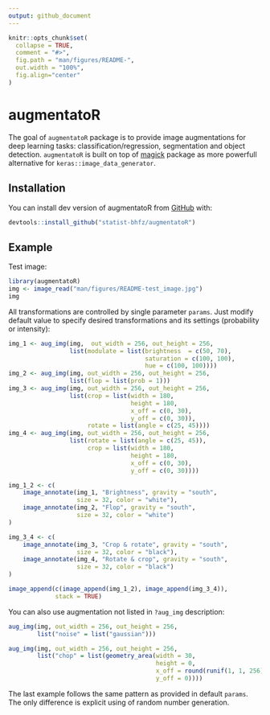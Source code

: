 ```yaml
---
output: github_document
---
```


<!-- README.md is generated from README.Rmd. Please edit that file -->

```r
knitr::opts_chunk$set(
  collapse = TRUE,
  comment = "#>",
  fig.path = "man/figures/README-",
  out.width = "100%",
  fig.align="center"
)
```

# augmentatoR

The goal of `augmentatoR` package is to provide image augmentations for deep learning tasks: classification/regression, segmentation and object detection. `augmentatoR` is built on top of [magick](https://cran.r-project.org/web/packages/magick/) package as more powerfull alternative for `keras::image_data_generator`.

## Installation

You can install dev version of augmentatoR from [GitHub](https://github.com) with:

```r
devtools::install_github("statist-bhfz/augmentatoR")
```

## Example

Test image:

```r
library(augmentatoR)
img <- image_read("man/figures/README-test_image.jpg")
img
```

All transformations are controlled by single parameter `params`. 
Just modify default value to specify desired transformations and its settings (probability or intensity):

```r
img_1 <- aug_img(img,  out_width = 256, out_height = 256, 
                 list(modulate = list(brightness  = c(50, 70), 
                                      saturation = c(100, 100), 
                                      hue = c(100, 100))))  
img_2 <- aug_img(img, out_width = 256, out_height = 256, 
                 list(flop = list(prob = 1)))
img_3 <- aug_img(img, out_width = 256, out_height = 256, 
                 list(crop = list(width = 180, 
                                  height = 180, 
                                  x_off = c(0, 30), 
                                  y_off = c(0, 30)), 
                      rotate = list(angle = c(25, 45))))
img_4 <- aug_img(img, out_width = 256, out_height = 256, 
                 list(rotate = list(angle = c(25, 45)),
                      crop = list(width = 180, 
                                  height = 180, 
                                  x_off = c(0, 30), 
                                  y_off = c(0, 30))))

img_1_2 <- c(
    image_annotate(img_1, "Brightness", gravity = "south", 
                   size = 32, color = "white"),
    image_annotate(img_2, "Flop", gravity = "south", 
                   size = 32, color = "white")
)

img_3_4 <- c(
    image_annotate(img_3, "Crop & rotate", gravity = "south", 
                   size = 32, color = "black"),
    image_annotate(img_4, "Rotate & crop", gravity = "south", 
                   size = 32, color = "black")
)

image_append(c(image_append(img_1_2), image_append(img_3_4)), 
             stack = TRUE)
```

You can also use augmentation not listed in `?aug_img` description:
```r
aug_img(img, out_width = 256, out_height = 256, 
        list("noise" = list("gaussian")))
```

```r
aug_img(img, out_width = 256, out_height = 256, 
        list("chop" = list(geometry_area(width = 30, 
                                         height = 0, 
                                         x_off = round(runif(1, 1, 256)), 
                                         y_off = 0))))
```

The last example follows the same pattern as provided in default `params`. The only difference is explicit using of random number generation.
